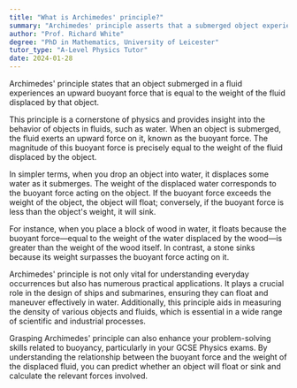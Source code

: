 ```yaml
---
title: "What is Archimedes' principle?"
summary: "Archimedes' principle asserts that a submerged object experiences an upward buoyant force equal to the weight of the fluid it displaces."
author: "Prof. Richard White"
degree: "PhD in Mathematics, University of Leicester"
tutor_type: "A-Level Physics Tutor"
date: 2024-01-28
---
```


Archimedes' principle states that an object submerged in a fluid experiences an upward buoyant force that is equal to the weight of the fluid displaced by that object.

This principle is a cornerstone of physics and provides insight into the behavior of objects in fluids, such as water. When an object is submerged, the fluid exerts an upward force on it, known as the buoyant force. The magnitude of this buoyant force is precisely equal to the weight of the fluid displaced by the object.

In simpler terms, when you drop an object into water, it displaces some water as it submerges. The weight of the displaced water corresponds to the buoyant force acting on the object. If the buoyant force exceeds the weight of the object, the object will float; conversely, if the buoyant force is less than the object's weight, it will sink.

For instance, when you place a block of wood in water, it floats because the buoyant force—equal to the weight of the water displaced by the wood—is greater than the weight of the wood itself. In contrast, a stone sinks because its weight surpasses the buoyant force acting on it.

Archimedes' principle is not only vital for understanding everyday occurrences but also has numerous practical applications. It plays a crucial role in the design of ships and submarines, ensuring they can float and maneuver effectively in water. Additionally, this principle aids in measuring the density of various objects and fluids, which is essential in a wide range of scientific and industrial processes.

Grasping Archimedes' principle can also enhance your problem-solving skills related to buoyancy, particularly in your GCSE Physics exams. By understanding the relationship between the buoyant force and the weight of the displaced fluid, you can predict whether an object will float or sink and calculate the relevant forces involved.
    